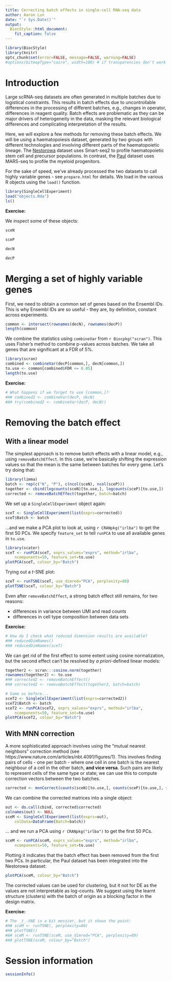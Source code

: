 ```yaml
---
title: Correcting batch effects in single-cell RNA-seq data
author: Aaron Lun
date: "`r Sys.Date()`"
output: 
  BiocStyle::html_document:
    fit_caption: false
---
```


```r
library(BiocStyle)
library(knitr)
opts_chunk$set(error=FALSE, message=FALSE, warning=FALSE)
#options(bitmapType="cairo", width=100) # if transparencies don't work on your machine.
```

# Introduction

Large scRNA-seq datasets are often generated in multiple batches due to logistical constraints.
This results in batch effects due to uncontrollable differences in the processing of different batches, e.g., changes in operator, differences in reagent quality.
Batch effects are problematic as they can be major drivers of heterogeneity in the data, masking the relevant biological differences and complicating interpretation of the results.

Here, we will explore a few methods for removing these batch effects.
We will be using a haematopoiesis dataset, generated by two groups with different technologies and involving different parts of the haematopoietic lineage.
The [Nestorowa](https://doi.org/10.1182/blood-2016-05-716480) dataset uses Smart-seq2 to profile haematopoietic stem cell and precursor populations.
In contrast, the [Paul](https://doi.org/10.1016/j.cell.2015.11.013) dataset uses MARS-seq to profile the myeloid progenitors. 

For the sake of speed, we've already processed the two datasets to call highly variable genes - see `prepare.html` for details.
We load in the various R objects using the `load()` function.

```r
library(SingleCellExperiment)
load("objects.Rda")
ls()
```

<div class="alert alert-warning">
**Exercise:** 

We inspect some of these objects:

```r
sceN
```

```r
sceP
```

```r
decN
```

```r
decP
```
</div>

# Merging a set of highly variable genes

First, we need to obtain a common set of genes based on the Ensembl IDs.
This is why Ensembl IDs are so useful - they are, by definition, constant across experiments.

```r
common <- intersect(rownames(decN), rownames(decP))
length(common)
```

We combine the statistics using `combineVar` from `r Biocpkg("scran")`.
This uses Fisher's method to combine p-values across batches.
We take all genes that are significant at a FDR of 5%.

```r
library(scran)
combined <- combineVar(decP[common,], decN[common,])
to.use <- common[combined$FDR <= 0.05]
length(to.use)
```

<div class="alert alert-warning">
**Exercise:** 

```r
# What happens if we forget to use [common,]?
#H# combined2 <- combineVar(decP, decN)
#A# try(combined2 <- combineVar(decP, decN))
```
</div>

# Removing the batch effect

## With a linear model

The simplest approach is to remove batch effects with a linear model, e.g., using `removeBatchEffect`.
In this case, we're basically shifting the expression values so that the mean is the same between batches for every gene.
Let's try doing that:

```r
library(limma)
batch <- rep(c("N", "P"), c(ncol(sceN), ncol(sceP)))
together <- cbind(logcounts(sceN)[to.use,], logcounts(sceP)[to.use,])
corrected <- removeBatchEffect(together, batch=batch)
```

We set up a `SingleCellExperiment` object again:

```r
sceT <- SingleCellExperiment(list(exprs=corrected))
sceT$Batch <- batch
```

...and we make a PCA plot to look at, using `r CRANpkg("irlba")` to get the first 50 PCs.
We specify `feature_set` to tell `runPCA` to use all available genes in `to.use`.

```r
library(scater)
sceT <- runPCA(sceT, exprs_values="exprs", method="irlba",
    ncomponents=50, feature_set=to.use)
plotPCA(sceT, colour_by="Batch")
```

Trying out a _t_-SNE plot:

```r
sceT <- runTSNE(sceT, use_dimred="PCA", perplexity=80)
plotTSNE(sceT, colour_by="Batch")
```

Even after `removeBatchEffect`, a strong batch effect still remains, for two reasons:

- differences in variance between UMI and read counts
- differences in cell type composition between data sets

<div class="alert alert-warning">
**Exercise:** 

```r
# How do I check what reduced dimension results are available?
#H# reducedDimNames()
#A# reducedDimNames(sceT)
```

We can get rid of the first effect to some extent using cosine normalization, but the second effect can't be resolved by _a priori_-defined linear models:

```r
together2 <- scran:::cosine.norm(together)
rownames(together2) <- to.use
#H# corrected2 <- removeBatchEffect()
#A# corrected2 <- removeBatchEffect(together2, batch=batch)

# Same as before...
sceT2 <- SingleCellExperiment(list(exprs=corrected2))
sceT2$Batch <- batch
sceT2 <- runPCA(sceT2, exprs_values="exprs", method="irlba",
    ncomponents=50, feature_set=to.use)
plotPCA(sceT2, colour_by="Batch")
```
</div>

## With MNN correction

A more sophisticated approach involves using the "mutual nearest neighbors" correction method (see https://www.nature.com/articles/nbt.4091/figures/1).
This involves finding pairs of cells - one per batch - where one cell in one batch is the nearest neighbour of a cell in the other batch, **and vice versa**.
Such pairs are likely to represent cells of the same type or state; we can use this to compute correction vectors between the two batches.

```r
corrected <- mnnCorrect(counts(sceN)[to.use,], counts(sceP)[to.use,], sigma=0.05)
```

We can combine the corrected matrices into a single object:

```r
out <- do.call(cbind, corrected$corrected)
colnames(out) <- NULL
sceM <- SingleCellExperiment(list(exprs=out),
    colData=DataFrame(Batch=batch))
```

... and we run a PCA using `r CRANpkg("irlba")` to get the first 50 PCs.

```r
sceM <- runPCA(sceM, exprs_values="exprs", method="irlba",
    ncomponents=50, feature_set=to.use)
```

Plotting it indicates that the batch effect has been removed from the first two PCs.
In particular, the Paul dataset has been integrated into the Nestorowa dataset:

```r
plotPCA(sceM, colour_by="Batch")
```

The corrected values can be used for clustering, but it not for DE as the values are not interpretable as log-counts.
We suggest using the learnt structure (clusters) with the batch of origin as a blocking factor in the design matrix.

<div class="alert alert-warning">
**Exercise:** 

```r
# The _t_-SNE is a bit messier, but it shows the point:
#H# sceM <- runTSNE(, perplexity=80)
#H# plotTSNE()
#A# sceM <- runTSNE(sceM, use_dimred="PCA", perplexity=80)
#A# plotTSNE(sceM, colour_by="Batch")
```
</div>

# Session information

```r
sessionInfo()
```
